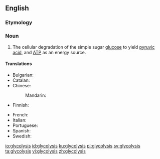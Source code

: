 ==English==
{{wikipedia}}

===Etymology===
{{confix|glyco|lysis|lang=en}}

===Noun===
{{en-noun|-|glycolyses}}

# {{label|en|biology}} The cellular degradation of the simple sugar [[glucose]] to yield [[pyruvic acid]], and [[ATP]] as an energy source.

====Translations====
{{trans-top|cellular degradation of glucose}}
* Bulgarian: {{t|bg|глюкоза|f}}
* Catalan: {{t|ca|glicòlisi|f}}
* Chinese:
*: Mandarin: {{t+|cmn|糖酵解|tr=tángjiàojiě|sc=Hani}}
* Finnish: {{t+|fi|glykolyysi}}
{{trans-mid}}
* French: {{t+|fr|glycolyse|f}}
* Italian: {{t+|it|glicolisi|f}}
* Portuguese: {{t+|pt|glicólise|f}}
* Spanish: {{t|es|glicólisis|f}}
* Swedish: {{t+|sv|glykolys}}
{{trans-bottom}}

[[io:glycolysis]]
[[id:glycolysis]]
[[ku:glycolysis]]
[[pl:glycolysis]]
[[sv:glycolysis]]
[[ta:glycolysis]]
[[vi:glycolysis]]
[[zh:glycolysis]]